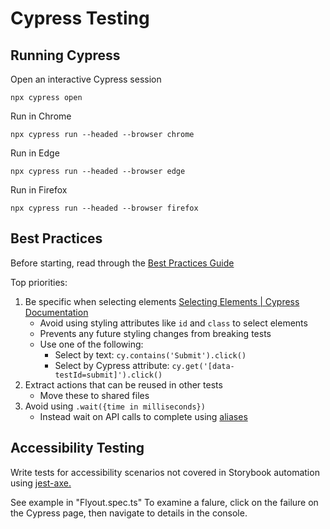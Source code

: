 
<Meta title="Docs/E2E Testing" />

# Cypress Testing

## Running Cypress

Open an interactive Cypress session

`npx cypress open`

Run in Chrome

`npx cypress run --headed --browser chrome`

Run in Edge

`npx cypress run --headed --browser edge`

Run in Firefox

`npx cypress run --headed --browser firefox`

## Best Practices

Before starting, read through the [Best Practices Guide](https://docs.cypress.io/guides/references/best-practices)

Top priorities:

1. Be specific when selecting elements [Selecting Elements | Cypress Documentation](https://docs.cypress.io/guides/references/best-practices#Selecting-Elements)
   - Avoid using styling attributes like `id` and `class` to select elements
   - Prevents any future styling changes from breaking tests
   - Use one of the following:
     - Select by text: `cy.contains('Submit').click()`
     - Select by Cypress attribute: `cy.get('[data-testId=submit]').click()`
2. Extract actions that can be reused in other tests
   - Move these to shared files
3. Avoid using `.wait({time in milliseconds})`
   - Instead wait on API calls to complete using [aliases](https://docs.cypress.io/guides/core-concepts/variables-and-aliases#Requests)

## Accessibility Testing

Write tests for accessibility scenarios not covered in Storybook automation using [jest-axe.](https://github.com/component-driven/cypress-axe)

See example in "Flyout.spec.ts"
To examine a falure, click on the failure on the Cypress page, then navigate to details in the console.
